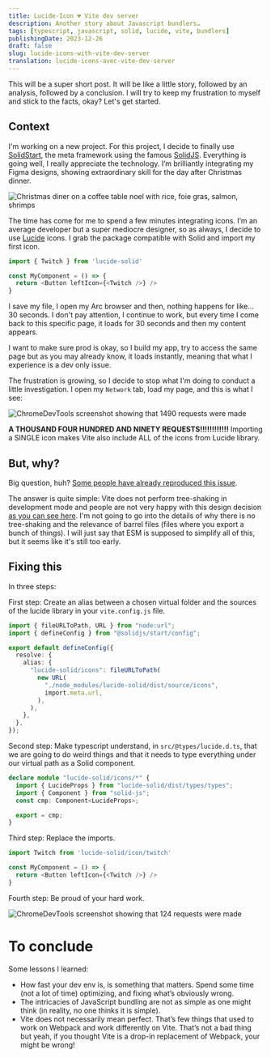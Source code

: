 ```yaml
---
title: Lucide-Icon 💔 Vite dev server
description: Another story about Javascript bundlers…
tags: [typescript, javascript, solid, lucide, vite, bundlers]
publishingDate: 2023-12-26
draft: false
slug: lucide-icons-with-vite-dev-server
translation: lucide-icons-avec-vite-dev-server
---
```




This will be a super short post. It will be like a little story, followed by an analysis, followed by a conclusion. I will try to keep my frustration to myself and stick to the facts, okay? Let's get started.

## Context

I'm working on a new project. For this project, I decide to finally use [SolidStart](https://start.solidjs.com/getting-started/what-is-solidstart), the meta framework using the famous [SolidJS](https://www.solidjs.com/). Everything is going well, I really appreciate the technology. I’m brilliantly integrating my Figma designs, showing extraordinary skill for the day after Christmas dinner.

<Image
  src={meal}
  alt="Christmas diner on a coffee table noel with rice, foie gras, salmon, shrimps"
/>

The time has come for me to spend a few minutes integrating icons. I’m an average developer but a super mediocre designer, so as always, I decide to use [Lucide](https://lucide.dev/icons/) icons. I grab the package compatible with Solid and import my first icon.

```typescript
import { Twitch } from 'lucide-solid'

const MyComponent = () => {
  return <Button leftIcon={<Twitch />} />
}
```

I save my file, I open my Arc browser and then, nothing happens for like... 30 seconds. I don't pay attention, I continue to work, but every time I come back to this specific page, it loads for 30 seconds and then my content appears.

I want to make sure prod is okay, so I build my app, try to access the same page but as you may already know, it loads instantly, meaning that what I experience is a dev only issue.

The frustration is growing, so I decide to stop what I'm doing to conduct a little investigation. I open my `Network` tab, load my page, and this is what I see:

<Image
  src={badResults}
  alt="ChromeDevTools screenshot showing that 1490 requests were made"
/>

**A THOUSAND FOUR HUNDRED AND NINETY REQUESTS!!!!!!!!!!!!** Importing a SINGLE icon makes Vite also include ALL of the icons from Lucide library.

## But, why?

Big question, huh? [Some people have already reproduced this issue](https://github.com/solidjs/solid-start/issues/1048).

The answer is quite simple: Vite does not perform tree-shaking in development mode and people are not very happy with this design decision [as you can see here](https://github.com/vitejs/vite/issues/8237). I'm not going to go into the details of why there is no tree-shaking and the relevance of barrel files (files where you export a bunch of things). I will just say that ESM is supposed to simplify all of this, but it seems like it's still too early.

## Fixing this

In three steps:

First step: Create an alias between a chosen virtual folder and the sources of the lucide library in your `vite.config.js` file.

```typescript
import { fileURLToPath, URL } from "node:url";
import { defineConfig } from "@solidjs/start/config";

export default defineConfig({
  resolve: {
    alias: {
      "lucide-solid/icons": fileURLToPath(
        new URL(
          "./node_modules/lucide-solid/dist/source/icons",
          import.meta.url,
        ),
      ),
    },
  },
});
```

Second step: Make typescript understand, in `src/@types/lucide.d.ts`, that we are going to do weird things and that it needs to type everything under our virtual path as a Solid component.

```typescript
declare module "lucide-solid/icons/*" {
  import { LucideProps } from "lucide-solid/dist/types/types";
  import { Component } from "solid-js";
  const cmp: Component<LucideProps>;

  export = cmp;
}
```

Third step: Replace the imports.

```typescript
import Twitch from 'lucide-solid/icon/twitch'

const MyComponent = () => {
  return <Button leftIcon={<Twitch />} />
}
```

Fourth step: Be proud of your hard work.

<Image
  src={goodResults}
  alt="ChromeDevTools screenshot showing that 124 requests were made"
/>

# To conclude

Some lessons I learned:

- How fast your dev env is, is something that matters. Spend some time (not a lot of time) optimizing, and fixing what’s obviously wrong.
- The intricacies of JavaScript bundling are not as simple as one might think (in reality, no one thinks it is simple).
- Vite does not necessarily mean perfect. That’s few things that used to work on Webpack and work differently on Vite. That’s not a bad thing but yeah, if you thought Vite is a drop-in replacement of Webpack, your might be wrong!
